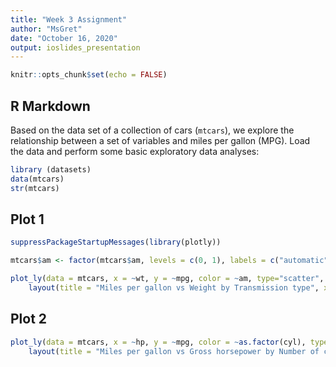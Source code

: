 ---
title: "Week 3 Assignment"
author: "MsGret"
date: "October 16, 2020"
output: ioslides_presentation
---

```{r setup, include=FALSE}
knitr::opts_chunk$set(echo = FALSE)
```

## R Markdown

Based on the data set of a collection of cars (`mtcars`), we explore the relationship between a set of variables and miles per gallon (MPG). Load the data and perform some basic exploratory data analyses:

```{r, comment=""}
library (datasets)
data(mtcars)
str(mtcars)
```


## Plot 1

```{r, warning=FALSE}
suppressPackageStartupMessages(library(plotly))

mtcars$am <- factor(mtcars$am, levels = c(0, 1), labels = c("automatic", "manual"))

plot_ly(data = mtcars, x = ~wt, y = ~mpg, color = ~am, type="scatter", mode = "markers") %>%
    layout(title = "Miles per gallon vs Weight by Transmission type", xaxis=list(title="Weight (1000 lbs)"), yaxis=list(title="Miles per gallon"))
```

## Plot 2

```{r, warning=FALSE}
plot_ly(data = mtcars, x = ~hp, y = ~mpg, color = ~as.factor(cyl), type="scatter", mode = "markers") %>%
    layout(title = "Miles per gallon vs Gross horsepower by Number of cylinders", xaxis=list(title="Gross horsepower"), yaxis=list(title="Miles per gallon"))
```